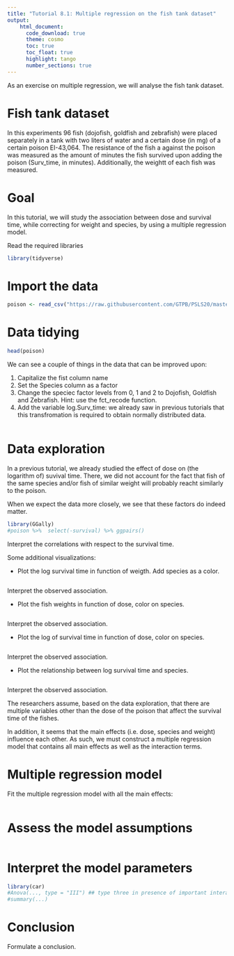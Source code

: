 ```yaml
---
title: "Tutorial 8.1: Multiple regression on the fish tank dataset"   
output:
    html_document:
      code_download: true    
      theme: cosmo
      toc: true
      toc_float: true
      highlight: tango
      number_sections: true
---
```


As an exercise on multiple regression, we will analyse
the fish tank dataset.

# Fish tank dataset

In this experiments 96 fish (dojofish, goldfish and zebrafish)
were placed separately in a tank with two liters of water and
a certain dose (in mg) of a certain poison EI-43,064. The resistance
of the fish a against the poison was measured as the amount of
minutes the fish survived upon adding the poison (Surv_time, in
minutes). Additionally, the weightt of each fish was measured.

# Goal

In this tutorial, we will study the association between dose and
survival time, while correcting for weight and species, by using 
a multiple regression model.

Read the required libraries

```r
library(tidyverse)
```

# Import the data

```r
poison <- read_csv("https://raw.githubusercontent.com/GTPB/PSLS20/master/data/poison.csv")
```

# Data tidying

```r
head(poison)
```

We can see a couple of things in the data that can
be improved upon:

1. Capitalize the fist column name 
2. Set the Species column as a factor
3. Change the speciec factor levels from 0, 1 and 2 to
Dojofish, Goldfish and Zebrafish. Hint: use the fct_recode
function.
4. Add the variable log.Surv_time: we already saw in previous
tutorials that this transfromation is required to obtain
normally distributed data.

```r

```

# Data exploration

In a previous tutorial, we already studied the effect of
dose on (the logarithm of) suvival time. There, we did not
account for the fact that fish of the same species and/or
fish of similar weight will probably reacht similarly to
the poison.

When we expect the data more closely, we see that these
factors do indeed matter.

```r
library(GGally)
#poison %>%  select(-survival) %>% ggpairs()
```

Interpret the correlations with respect to the survival time.

Some additional visualizations:

- Plot the log survival time in function of weigth.
Add species as a color.

```r

```

Interpret the observed association.

- Plot the fish weights in function of dose, color on species.

```r

```

Interpret the observed association.

- Plot the log of survival time in function of dose, color on species.

```r

```

Interpret the observed association.

- Plot the relationship between log survival time and species.

```r

```

Interpret the observed association.

The researchers assume, based on the data exploration, that
there are multiple variables other than the dose of the poison
that affect the survival time of the fishes.

In addition, it seems that the main effects (i.e. dose, species and
weight) influence each other. As such, we must construct a multiple
regression model that contains all main effects as well as the interaction terms.


# Multiple regression model 

Fit the multiple regression model with all the main effects:

```r

```

# Assess the model assumptions

```r

```

# Interpret the model parameters

```r
library(car)
#Anova(..., type = "III") ## type three in presence of important interactions
#summary(...)
```


# Conclusion

Formulate a conclusion.









